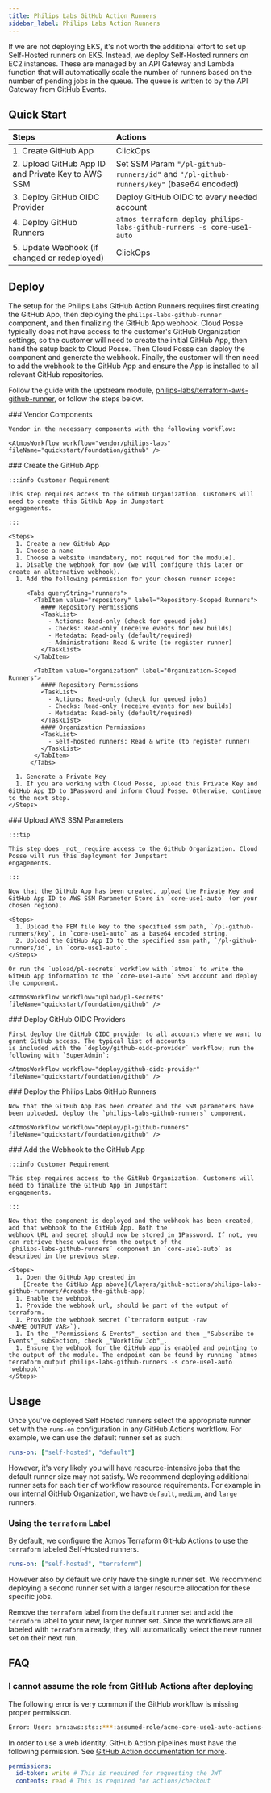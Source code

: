 ```yaml
---
title: Philips Labs GitHub Action Runners
sidebar_label: Philips Labs Action Runners
---
```



<Intro>
  If we are not deploying EKS, it's not worth the additional effort to set up Self-Hosted runners on EKS. Instead, we
  deploy Self-Hosted runners on EC2 instances. These are managed by an API Gateway and Lambda function that will
  automatically scale the number of runners based on the number of pending jobs in the queue. The queue is written to by
  the API Gateway from GitHub Events.
</Intro>

## Quick Start

| Steps                                              | Actions                                                                                 |
| :------------------------------------------------- | :-------------------------------------------------------------------------------------- |
| 1. Create GitHub App                               | ClickOps                                                                                |
| 2. Upload GitHub App ID and Private Key to AWS SSM | Set SSM Param `"/pl-github-runners/id"` and `"/pl-github-runners/key"` (base64 encoded) |
| 3. Deploy GitHub OIDC Provider                     | Deploy GitHub OIDC to every needed account                                              |
| 4. Deploy GitHub Runners                           | `atmos terraform deploy philips-labs-github-runners -s core-use1-auto`                  |
| 5. Update Webhook (if changed or redeployed)       | ClickOps                                                                                |

## Deploy

The setup for the Philips Labs GitHub Action Runners requires first creating the GitHub App, then deploying the
`philips-labs-github-runner` component, and then finalizing the GitHub App webhook. Cloud Posse typically does not have
access to the customer's GitHub Organization settings, so the customer will need to create the initial GitHub App, then
hand the setup back to Cloud Posse. Then Cloud Posse can deploy the component and generate the webhook. Finally, the
customer will then need to add the webhook to the GitHub App and ensure the App is installed to all relevant GitHub
repositories.

Follow the guide with the upstream module,
[philips-labs/terraform-aws-github-runner](https://github.com/philips-labs/terraform-aws-github-runner#setup-github-app-part-1),
or follow the steps below.

<Steps>
  <Step>
    ### <StepNumber/> Vendor Components

    Vendor in the necessary components with the following workflow:

    <AtmosWorkflow workflow="vendor/philips-labs" fileName="quickstart/foundation/github" />

  </Step>

  <Step>
    ### <StepNumber/> Create the GitHub App

    :::info Customer Requirement

    This step requires access to the GitHub Organization. Customers will need to create this GitHub App in Jumpstart
    engagements.

    :::

    <Steps>
      1. Create a new GitHub App
      1. Choose a name
      1. Choose a website (mandatory, not required for the module).
      1. Disable the webhook for now (we will configure this later or create an alternative webhook).
      1. Add the following permission for your chosen runner scope:

         <Tabs queryString="runners">
           <TabItem value="repository" label="Repository-Scoped Runners">
             #### Repository Permissions
             <TaskList>
               - Actions: Read-only (check for queued jobs)
               - Checks: Read-only (receive events for new builds)
               - Metadata: Read-only (default/required)
               - Administration: Read & write (to register runner)
             </TaskList>
           </TabItem>

           <TabItem value="organization" label="Organization-Scoped Runners">
             #### Repository Permissions
             <TaskList>
               - Actions: Read-only (check for queued jobs)
               - Checks: Read-only (receive events for new builds)
               - Metadata: Read-only (default/required)
             </TaskList>
             #### Organization Permissions
             <TaskList>
               - Self-hosted runners: Read & write (to register runner)
             </TaskList>
           </TabItem>
          </Tabs>

      1. Generate a Private Key
      1. If you are working with Cloud Posse, upload this Private Key and GitHub App ID to 1Password and inform Cloud Posse. Otherwise, continue to the next step.
    </Steps>

  </Step>

  <Step>
    ### <StepNumber/> Upload AWS SSM Parameters

    :::tip

    This step does _not_ require access to the GitHub Organization. Cloud Posse will run this deployment for Jumpstart
    engagements.

    :::

    Now that the GitHub App has been created, upload the Private Key and GitHub App ID to AWS SSM Parameter Store in `core-use1-auto` (or your chosen region).

    <Steps>
      1. Upload the PEM file key to the specified ssm path, `/pl-github-runners/key`, in `core-use1-auto` as a base64 encoded string.
      2. Upload the GitHub App ID to the specified ssm path, `/pl-github-runners/id`, in `core-use1-auto`.
    </Steps>

    Or run the `upload/pl-secrets` workflow with `atmos` to write the GitHub App information to the `core-use1-auto` SSM account and deploy the component.

    <AtmosWorkflow workflow="upload/pl-secrets" fileName="quickstart/foundation/github" />

  </Step>

  <Step>
    ### <StepNumber/> Deploy GitHub OIDC Providers

    First deploy the GitHub OIDC provider to all accounts where we want to grant GitHub access. The typical list of accounts
    is included with the `deploy/github-oidc-provider` workflow; run the following with `SuperAdmin`:

    <AtmosWorkflow workflow="deploy/github-oidc-provider" fileName="quickstart/foundation/github" />

  </Step>

  <Step>
    ### <StepNumber/> Deploy the Philips Labs GitHub Runners

    Now that the GitHub App has been created and the SSM parameters have been uploaded, deploy the `philips-labs-github-runners` component.

    <AtmosWorkflow workflow="deploy/pl-github-runners" fileName="quickstart/foundation/github" />

  </Step>

  <Step>
    ### <StepNumber/> Add the Webhook to the GitHub App

    :::info Customer Requirement

    This step requires access to the GitHub Organization. Customers will need to finalize the GitHub App in Jumpstart
    engagements.

    :::

    Now that the component is deployed and the webhook has been created, add that webhook to the GitHub App. Both the
    webhook URL and secret should now be stored in 1Password. If not, you can retrieve these values from the output of the
    `philips-labs-github-runners` component in `core-use1-auto` as described in the previous step.

    <Steps>
      1. Open the GitHub App created in
        [Create the GitHub App above](/layers/github-actions/philips-labs-github-runners/#create-the-github-app)
      1. Enable the webhook.
      1. Provide the webhook url, should be part of the output of terraform.
      1. Provide the webhook secret (`terraform output -raw <NAME_OUTPUT_VAR>`).
      1. In the _"Permissions & Events"_ section and then _"Subscribe to Events"_ subsection, check _"Workflow Job"_.
      1. Ensure the webhook for the GitHub app is enabled and pointing to the output of the module. The endpoint can be found by running `atmos terraform output philips-labs-github-runners -s core-use1-auto 'webhook'`
    </Steps>

  </Step>
</Steps>

## Usage

Once you've deployed Self Hosted runners select the appropriate runner set with the `runs-on` configuration in any
GitHub Actions workflow. For example, we can use the default runner set as such:

```yaml
runs-on: ["self-hosted", "default"]
```

However, it's very likely you will have resource-intensive jobs that the default runner size may not satisfy. We
recommend deploying additional runner sets for each tier of workflow resource requirements. For example in our internal
GitHub Organization, we have `default`, `medium`, and `large` runners.

### Using the `terraform` Label

By default, we configure the Atmos Terraform GitHub Actions to use the `terraform` labeled Self-Hosted runners.

```yaml
runs-on: ["self-hosted", "terraform"]
```

However also by default we only have the single runner set. We recommend deploying a second runner set with a larger
resource allocation for these specific jobs.

Remove the `terraform` label from the default runner set and add the `terraform` label to your new, larger runner set.
Since the workflows are all labeled with `terraform` already, they will automatically select the new runner set on their
next run.

## FAQ

### I cannot assume the role from GitHub Actions after deploying

The following error is very common if the GitHub workflow is missing proper permission.

```bash
Error: User: arn:aws:sts::***:assumed-role/acme-core-use1-auto-actions-runner@actions-runner-system/token-file-web-identity is not authorized to perform: sts:TagSession on resource: arn:aws:iam::999999999999:role/acme-plat-use1-dev-gha
```

In order to use a web identity, GitHub Action pipelines must have the following permission. See
[GitHub Action documentation for more](https://docs.github.com/en/actions/deployment/security-hardening-your-deployments/configuring-openid-connect-in-amazon-web-services#adding-permissions-settings).

```yaml
permissions:
  id-token: write # This is required for requesting the JWT
  contents: read # This is required for actions/checkout
```
